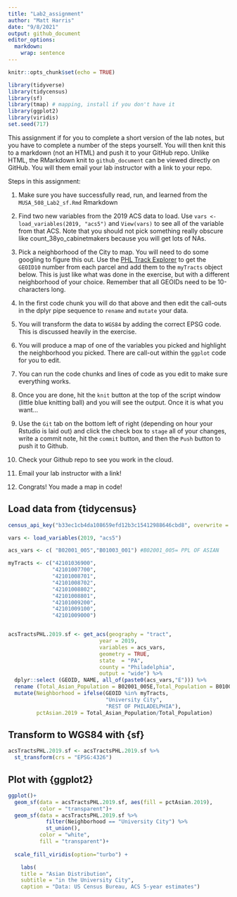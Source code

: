 ```yaml
---
title: "Lab2_assignment"
author: "Matt Harris"
date: "9/8/2021"
output: github_document
editor_options: 
  markdown: 
    wrap: sentence
---
```


```r
knitr::opts_chunk$set(echo = TRUE)
```

```r
library(tidyverse)
library(tidycensus)
library(sf)
library(tmap) # mapping, install if you don't have it
library(ggplot2)
library(viridis)
set.seed(717)
```

This assignment if for you to complete a short version of the lab notes, but you have to complete a number of the steps yourself.
You will then knit this to a markdown (not an HTML) and push it to your GitHub repo.
Unlike HTML, the RMarkdown knit to `github_document` can be viewed directly on GitHub.
You will them email your lab instructor with a link to your repo.

Steps in this assignment:

1.  Make sure you have successfully read, run, and learned from the `MUSA_508_Lab2_sf.Rmd` Rmarkdown

2.  Find two new variables from the 2019 ACS data to load.
    Use `vars <- load_variables(2019, "acs5")` and `View(vars)` to see all of the variable from that ACS.
    Note that you should not pick something really obscure like count_38yo_cabinetmakers because you will get lots of NAs.

3.  Pick a neighborhood of the City to map.
    You will need to do some googling to figure this out.
    Use the [PHL Track Explorer](https://data-phl.opendata.arcgis.com/datasets/census-tracts-2010/explore?location=40.002759%2C-75.119097%2C11.91) to get the `GEOID10` number from each parcel and add them to the `myTracts` object below.
    This is just like what was done in the exercise, but with a different neighborhood of your choice.
    Remember that all GEOIDs need to be 10-characters long.

4.  In the first code chunk you will do that above and then edit the call-outs in the dplyr pipe sequence to `rename` and `mutate` your data.

5.  You will transform the data to `WGS84` by adding the correct EPSG code.
    This is discussed heavily in the exercise.

6.  You will produce a map of one of the variables you picked and highlight the neighborhood you picked.
    There are call-out within the `ggplot` code for you to edit.

7.  You can run the code chunks and lines of code as you edit to make sure everything works.

8.  Once you are done, hit the `knit` button at the top of the script window (little blue knitting ball) and you will see the output.
    Once it is what you want...

9.  Use the `Git` tab on the bottom left of right (depending on hour your Rstudio is laid out) and click the check box to `stage` all of your changes, write a commit note, hit the `commit` button, and then the `Push` button to push it to Github.

10. Check your Github repo to see you work in the cloud.

11. Email your lab instructor with a link!

12. Congrats!
    You made a map in code!

## Load data from {tidycensus}

```r
census_api_key("b33ec1cb4da108659efd12b3c15412988646cbd8", overwrite = TRUE)

vars <- load_variables(2019, "acs5")

acs_vars <- c( "B02001_005","B01003_001") #B02001_005= PPL OF ASIAN

myTracts <- c("42101036900",
              "42101007700",
              "42101008701",
              "42101008702",
              "42101008802",
              "42101008801",
              "42101009200",
              "42101009100",
              "42101009000")


acsTractsPHL.2019.sf <- get_acs(geography = "tract",
                             year = 2019,
                             variables = acs_vars,
                             geometry = TRUE,
                             state  = "PA",
                             county = "Philadelphia",
                             output = "wide") %>%
  dplyr::select (GEOID, NAME, all_of(paste0(acs_vars,"E"))) %>%
  rename (Total_Asian_Population = B02001_005E,Total_Population = B01003_001E) %>%
  mutate(Neighborhood = ifelse(GEOID %in% myTracts,
                               "University City",
                               "REST OF PHILADELPHIA"),
         pctAsian.2019 = Total_Asian_Population/Total_Population)
```

## Transform to WGS84 with {sf}

```r
acsTractsPHL.2019.sf <- acsTractsPHL.2019.sf %>% 
  st_transform(crs = "EPSG:4326")
```

## Plot with {ggplot2}

```r
ggplot()+
  geom_sf(data = acsTractsPHL.2019.sf, aes(fill = pctAsian.2019),
          color = "transparent")+
  geom_sf(data = acsTractsPHL.2019.sf %>%
            filter(Neighborhood == "University City") %>%
            st_union(),
          color = "white",
          fill = "transparent")+
  
  scale_fill_viridis(option="turbo") +

    labs(
    title = "Asian Distribution",
    subtitle = "in the University City",
    caption = "Data: US Census Bureau, ACS 5-year estimates")

```
